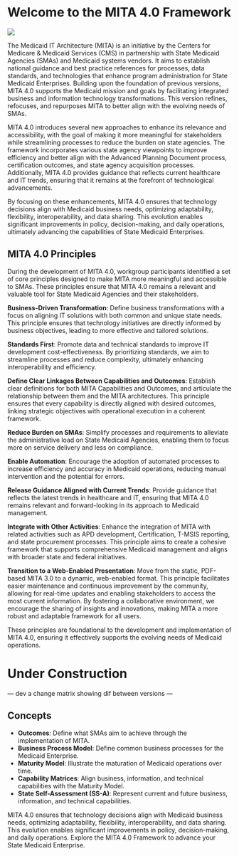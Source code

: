# Welcome to the MITA 4.0 Framework

![](media/mitaLogo/mitaLogo.png)

The Medicaid IT Architecture (MITA) is an initiative by the Centers for Medicare & Medicaid Services (CMS) in partnership with State Medicaid Agencies (SMAs) and Medicaid systems vendors. It aims to establish national guidance and best practice references for processes, data standards, and technologies that enhance program administration for State Medicaid Enterprises. Building upon the foundation of previous versions, MITA 4.0 supports the Medicaid mission and goals by facilitating integrated business and information technology transformations. This version refines, refocuses, and repurposes MITA to better align with the evolving needs of SMAs.

MITA 4.0 introduces several new approaches to enhance its relevance and accessibility, with the goal of making it more meaningful for stakeholders while streamlining processes to reduce the burden on state agencies. The framework incorporates various state agency viewpoints to improve efficiency and better align with the Advanced Planning Document process, certification outcomes, and state agency acquisition processes. Additionally, MITA 4.0 provides guidance that reflects current healthcare and IT trends, ensuring that it remains at the forefront of technological advancements.

By focusing on these enhancements, MITA 4.0 ensures that technology decisions align with Medicaid business needs, optimizing adaptability, flexibility, interoperability, and data sharing. This evolution enables significant improvements in policy, decision-making, and daily operations, ultimately advancing the capabilities of State Medicaid Enterprises.

## MITA 4.0 Principles

During the development of MITA 4.0, workgroup participants identified a set of core principles designed to make MITA more meaningful and accessible to SMAs. These principles ensure that MITA 4.0 remains a relevant and valuable tool for State Medicaid Agencies and their stakeholders.

**Business-Driven Transformation**:
Define business transformations with a focus on aligning IT solutions with both common and unique state needs. This principle ensures that technology initiatives are directly informed by business objectives, leading to more effective and tailored solutions.

**Standards First**:
Promote data and technical standards to improve IT development cost-effectiveness. By prioritizing standards, we aim to streamline processes and reduce complexity, ultimately enhancing interoperability and efficiency.

**Define Clear Linkages Between Capabilities and Outcomes**:
Establish clear definitions for both MITA Capabilities and Outcomes, and articulate the relationship between them and the MITA architectures. This principle ensures that every capability is directly aligned with desired outcomes, linking strategic objectives with operational execution in a coherent framework.

**Reduce Burden on SMAs**:
Simplify processes and requirements to alleviate the administrative load on State Medicaid Agencies, enabling them to focus more on service delivery and less on compliance.

**Enable Automation**:
Encourage the adoption of automated processes to increase efficiency and accuracy in Medicaid operations, reducing manual intervention and the potential for errors.

**Release Guidance Aligned with Current Trends**:
Provide guidance that reflects the latest trends in healthcare and IT, ensuring that MITA 4.0 remains relevant and forward-looking in its approach to Medicaid management.

**Integrate with Other Activities**:
Enhance the integration of MITA with related activities such as APD development, Certification, T-MSIS reporting, and state procurement processes. This principle aims to create a cohesive framework that supports comprehensive Medicaid management and aligns with broader state and federal initiatives.

**Transition to a Web-Enabled Presentation**:
Move from the static, PDF-based MITA 3.0 to a dynamic, web-enabled format. This principle facilitates easier maintenance and continuous improvement by the community, allowing for real-time updates and enabling stakeholders to access the most current information. By fostering a collaborative environment, we encourage the sharing of insights and innovations, making MITA a more robust and adaptable framework for all users.

These principles are foundational to the development and implementation of MITA 4.0, ensuring it effectively supports the evolving needs of Medicaid operations.

# Under Construction 
--- dev a change matrix showing dif between versions ---


## Concepts

- **Outcomes**: Define what SMAs aim to achieve through the implementation of MITA.
- **Business Process Model**: Define common business processes for the Medicaid Enterprise.
- **Maturity Model**: Illustrate the maturation of Medicaid operations over time.
- **Capability Matrices**: Align business, information, and technical capabilities with the Maturity Model.
- **State Self-Assessment (SS-A)**: Represent current and future business, information, and technical capabilities.

MITA 4.0 ensures that technology decisions align with Medicaid business needs, optimizing adaptability, flexibility, interoperability, and data sharing. This evolution enables significant improvements in policy, decision-making, and daily operations. Explore the MITA 4.0 Framework to advance your State Medicaid Enterprise.